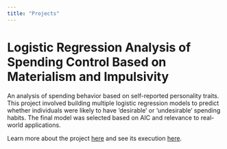 ```yaml
---
title: "Projects"
---
```


# Logistic Regression Analysis of Spending Control Based on Materialism and Impulsivity

An analysis of spending behavior based on self-reported personality traits. This project involved building multiple logistic regression models to predict whether individuals were likely to have 'desirable' or 'undesirable' spending habits. The final model was selected based on AIC and relevance to real-world applications.

Learn more about the project [here](projects/spending-habit-prediction/spending-about.qmd) and see its execution [here](projects/spending-habit-prediction/spending-analysis.qmd).

